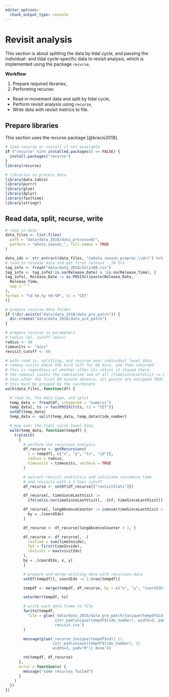 ```yaml
---
editor_options: 
  chunk_output_type: console
---
```


# Revisit analysis

This section is about splitting the data by tidal cycle, and passing the individual- and tidal cycle-specific data to revisit analysis, which is implemented using the package `recurse`.

**Workflow**

1. Prepare required libraries,
2. Performing recurse:
  - Read in movement data and split by tidal cycle,
  - Perform revisit analysis using `recurse`,
  - Write data with revisit metrics to file.

## Prepare libraries

This section uses the recurse package [@bracis2018].

```r
# load recurse or install if not available
if ("recurse" %in% installed.packages() == FALSE) {
  install.packages("recurse")
}
library(recurse)

# libraries to process data
library(data.table)
library(purrr)
library(glue)
library(dplyr)
library(fasttime)
library(stringr)
```

## Read data, split, recurse, write

```r
# read in data
data_files <- list.files(
  path = "data/data_2018/data_processed/",
  pattern = "whole_season_", full.names = TRUE
)

data_ids <- str_extract(data_files, "(whole_season_preproc_\\d+)") %>% str_sub(-3, -1)
# read in release data and get first release - 24 hrs
tag_info <- fread("data/data_2018/SelinDB.csv")
tag_info <- tag_info[!is.na(Release_Date) & !is.na(Release_Time), ]
tag_info[, Release_Date := as.POSIXct(paste(Release_Date,
  Release_Time,
  sep = " "
),
format = "%d.%m.%y %H:%M", tz = "CET"
)]

# prepare recurse data folder
if (!dir.exists("data/data_2018/data_pre_patch")) {
  dir.create("data/data_2018/data_pre_patch")
}
```

```r
# prepare recurse in parameters
# radius (m), cutoff (mins)
radius <- 50
timeunits <- "mins"
revisit_cutoff <- 60
```

```r
# walk read in, splitting, and recurse over individual level data
# remove visits where the bird left for 60 mins, and then returned
# this is regardless of whether after its return it stayed there
# the removal counts the cumulative sum of all (timeSinceLastVisit <= 60)
# thus after the first 60 minute absence, all points are assigned TRUE
# this must be grouped by the coordinate
walk(data_files, function(df) {

  # read in, fix data type, and split
  temp_data <- fread(df, integer64 = "numeric")
  temp_data[, ts := fastPOSIXct(ts, tz = "CET")]
  setDF(temp_data)
  temp_data <- split(temp_data, temp_data$tide_number)

  # map over the tidal cycle level data
  walk(temp_data, function(tempdf) {
    tryCatch(
      {
        # perform the recursion analysis
        df_recurse <- getRecursions(
          x = tempdf[, c("x", "y", "ts", "id")],
          radius = radius,
          timeunits = timeunits, verbose = TRUE
        )

        # extract revisit statistics and calculate residence time
        # and revisits with a 1 hour cutoff
        df_recurse <- setDT(df_recurse[["revisitStats"]])

        df_recurse[, timeSinceLastVisit :=
          ifelse(is.na(timeSinceLastVisit), -Inf, timeSinceLastVisit)]

        df_recurse[, longAbsenceCounter := cumsum(timeSinceLastVisit > 60),
          by = .(coordIdx)
        ]

        df_recurse <- df_recurse[longAbsenceCounter < 1, ]

        df_recurse <- df_recurse[, .(
          resTime = sum(timeInside),
          fpt = first(timeInside),
          revisits = max(visitIdx)
        ),
        by = .(coordIdx, x, y)
        ]

        # prepare and merge existing data with recursion data
        setDT(tempdf)[, coordIdx := 1:nrow(tempdf)]

        tempdf <- merge(tempdf, df_recurse, by = c("x", "y", "coordIdx"))

        setorder(tempdf, ts)

        # write each data frame to file
        fwrite(tempdf,
          file = glue('data/data_2018/data_pre_patch/{unique(tempdf$id)}_\\
                      {str_pad(unique(tempdf$tide_number), width=3, pad="0")}_\\
                      revisit.csv')
        )

        message(glue('recurse {unique(tempdf$id)}_\\
                     {str_pad(unique(tempdf$tide_number), \\
                     width=3, pad="0")} done'))

        rm(tempdf, df_recurse)
      },
      error = function(e) {
        message("some recurses failed")
      }
    )
  })
})
```


